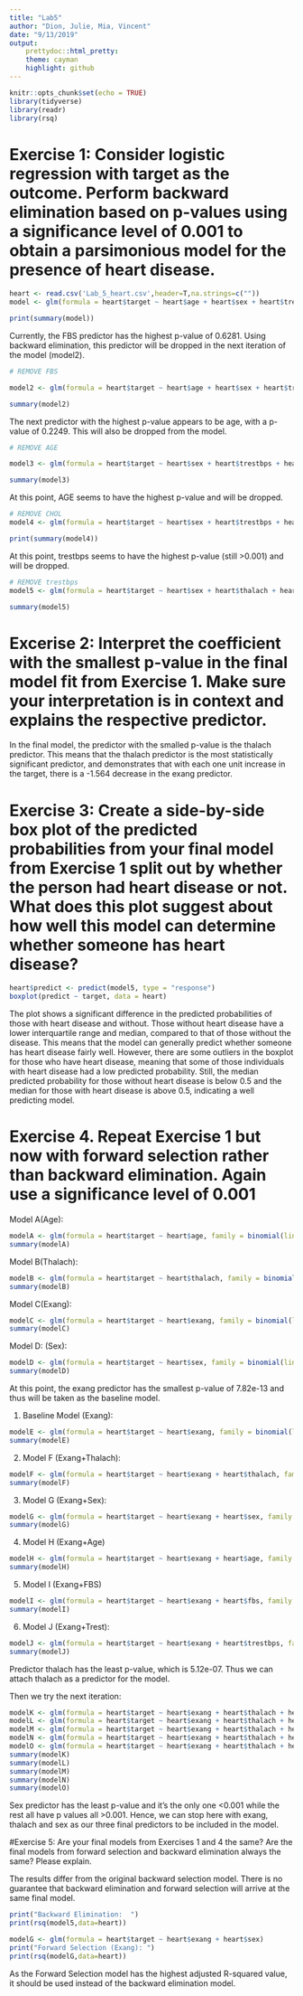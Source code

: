 ```yaml
---
title: "Lab5"
author: "Dion, Julie, Mia, Vincent"
date: "9/13/2019"
output: 
    prettydoc::html_pretty:
    theme: cayman
    highlight: github
---
```


```r
knitr::opts_chunk$set(echo = TRUE)
library(tidyverse)
library(readr)
library(rsq)
```

# Exercise 1: Consider logistic regression with target as the outcome. Perform backward elimination based on p-values using a significance level of 0.001 to obtain a parsimonious model for the presence of heart disease.

```r
heart <- read.csv('Lab_5_heart.csv',header=T,na.strings=c(""))
model <- glm(formula = heart$target ~ heart$age + heart$sex + heart$trestbps + heart$chol + heart$fbs + heart$thalach + heart$exang, family = binomial (link = "logit"))

print(summary(model))
```
Currently, the FBS predictor has the highest p-value of 0.6281. Using backward elimination, this predictor will be dropped in the next iteration of the model (model2).
```r
# REMOVE FBS

model2 <- glm(formula = heart$target ~ heart$age + heart$sex + heart$trestbps + heart$chol + heart$thalach + heart$exang, family = binomial(link = "logit"))

summary(model2)

```
The next predictor with the highest p-value appears to be age, with a p-value of 0.2249. This will also be dropped from the model. 

```r
# REMOVE AGE

model3 <- glm(formula = heart$target ~ heart$sex + heart$trestbps + heart$chol + heart$thalach + heart$exang, family = binomial(link = "logit"))

summary(model3)

```
At this point, AGE seems to have the highest p-value and will be dropped. 

```r
# REMOVE CHOL 
model4 <- glm(formula = heart$target ~ heart$sex + heart$trestbps + heart$thalach + heart$exang, family = binomial(link = "logit"))

print(summary(model4))
```
At this point, trestbps seems to have the highest p-value (still >0.001) and will be dropped. 

```r
# REMOVE trestbps
model5 <- glm(formula = heart$target ~ heart$sex + heart$thalach + heart$exang, family = binomial(link = "logit"))

summary(model5)

```

# Excerise 2: Interpret the coefficient with the smallest p-value in the final model fit from Exercise 1. Make sure your interpretation is in context and explains the respective predictor.

In the final model, the predictor with the smalled p-value is the thalach predictor. This means that the thalach predictor is the most statistically significant predictor, and demonstrates that with each one unit increase in the target, there is a -1.564 decrease in the exang predictor. 

# Exercise 3: Create a side-by-side box plot of the predicted probabilities from your final model from Exercise 1 split out by whether the person had heart disease or not. What does this plot suggest about how well this model can determine whether someone has heart disease?

```r
heart$predict <- predict(model5, type = "response")
boxplot(predict ~ target, data = heart)
```

The plot shows a significant difference in the predicted probabilities of those with heart disease and without. Those without heart disease have a lower interquartile range and median, compared to that of those without the disease. This means that the model can generally predict whether someone has heart disease fairly well. However, there are some outliers in the boxplot for those who have heart disease, meaning that some of those individuals with heart disease had a low predicted probability. Still, the median predicted probability for those without heart disease is below 0.5 and the median for those with heart disease is above 0.5, indicating a well predicting model. 

# Exercise 4. Repeat Exercise 1 but now with forward selection rather than backward elimination. Again use a significance level of 0.001

 Model A(Age):
```r
modelA <- glm(formula = heart$target ~ heart$age, family = binomial(link = "logit")) 
summary(modelA)
``` 
Model B(Thalach):

```r
modelB <- glm(formula = heart$target ~ heart$thalach, family = binomial(link = "logit"))
summary(modelB)
``` 

Model C(Exang): 
```r
modelC <- glm(formula = heart$target ~ heart$exang, family = binomial(link = "logit")) 
summary(modelC)
```
Model D: (Sex): 

```r
modelD <- glm(formula = heart$target ~ heart$sex, family = binomial(link = "logit"))
summary(modelD)
```
At this point, the exang predictor has the smallest p-value of 7.82e-13 and thus will be taken as the baseline model. 

1. Baseline Model (Exang):

```r
modelE <- glm(formula = heart$target ~ heart$exang, family = binomial(link = "logit"))
summary(modelE)
```

2. Model F (Exang+Thalach):

```r
modelF <- glm(formula = heart$target ~ heart$exang + heart$thalach, family = binomial(link = "logit"))
summary(modelF)
```

3. Model G (Exang+Sex):
```r
modelG <- glm(formula = heart$target ~ heart$exang + heart$sex, family = binomial(link = "logit"))
summary(modelG)
```
4. Model H (Exang+Age)
```r
modelH <- glm(formula = heart$target ~ heart$exang + heart$age, family = binomial(link = "logit"))
summary(modelH)
```
5. Model I (Exang+FBS)
```r
modelI <- glm(formula = heart$target ~ heart$exang + heart$fbs, family = binomial(link = "logit"))
summary(modelI)
```
6. Model J (Exang+Trest):
```r
modelJ <- glm(formula = heart$target ~ heart$exang + heart$trestbps, family = binomial(link = "logit"))
summary(modelJ)
```
Predictor thalach has the least p-value, which is 5.12e-07. Thus we can attach thalach as a predictor for the model. 

Then we try the next iteration:

```r
modelK <- glm(formula = heart$target ~ heart$exang + heart$thalach + heart$age, family = binomial(link = "logit"))
modelL <- glm(formula = heart$target ~ heart$exang + heart$thalach + heart$sex, family = binomial(link = "logit"))
modelM <- glm(formula = heart$target ~ heart$exang + heart$thalach + heart$trestbps, family = binomial(link = "logit"))
modelN <- glm(formula = heart$target ~ heart$exang + heart$thalach + heart$chol, family = binomial(link = "logit"))
modelO <- glm(formula = heart$target ~ heart$exang + heart$thalach + heart$fbs, family = binomial(link = "logit"))
summary(modelK)
summary(modelL)
summary(modelM)
summary(modelN)
summary(modelO)
```

Sex predictor has the least p-value and it's the only one <0.001 while the rest all have p values all >0.001. Hence, we can stop here with exang, thalach and sex as our three final predictors to be included in the model.


#Exercise 5: Are your final models from Exercises 1 and 4 the same? Are the final models from forward selection and backward elimination always the same? Please explain.

The results differ from the original backward selection model. There is no guarantee that backward elimination and forward selection will arrive at the same final model. 

```r
print("Backward Elimination:  ")
print(rsq(model5,data=heart))

modelG <- glm(formula = heart$target ~ heart$exang + heart$sex)
print("Forward Selection (Exang): ")
print(rsq(modelG,data=heart))

```
As the Forward Selection model has the highest adjusted R-squared value, it should be used instead of the backward elimination model. 